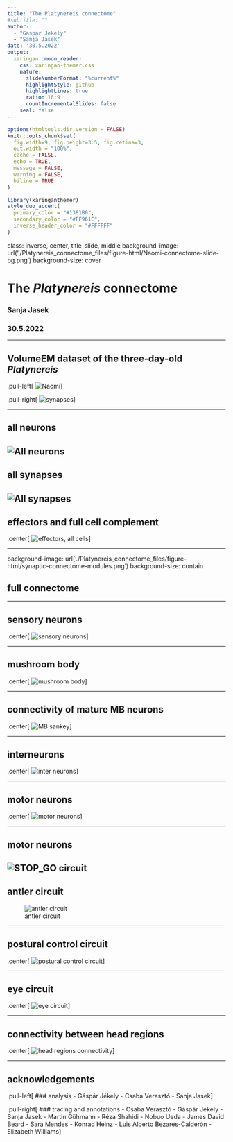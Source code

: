 ```yaml
---
title: "The Platynereis connectome"
#subtitle: ""  
author: 
  - "Gaspar Jekely"
  - "Sanja Jasek"
date: '30.5.2022'
output:
  xaringan::moon_reader:
    css: xaringan-themer.css
    nature:
      slideNumberFormat: "%current%"
      highlightStyle: github
      highlightLines: true
      ratio: 16:9
      countIncrementalSlides: false
    seal: false
---
```


```r
options(htmltools.dir.version = FALSE)
knitr::opts_chunk$set(
  fig.width=9, fig.height=3.5, fig.retina=3,
  out.width = "100%",
  cache = FALSE,
  echo = TRUE,
  message = FALSE, 
  warning = FALSE,
  hiline = TRUE
)
```

```r
library(xaringanthemer)
style_duo_accent(
  primary_color = "#1381B0",
  secondary_color = "#FF961C",
  inverse_header_color = "#FFFFFF"
)
```

class: inverse, center, title-slide, middle
background-image: url('./Platynereis_connectome_files/figure-html/Naomi-connectome-slide-bg.png')
background-size: cover

<style>
.title-slide .remark-slide-number {
  display: none;
}
</style>

# The _Platynereis_ connectome

### Sanja Jasek

### 30.5.2022

---

## VolumeEM dataset of the three-day-old _Platynereis_

.pull-left[
![Naomi](./Platynereis_connectome_files/figure-html/larva_sections2.png)
]

.pull-right[
![synapses](./Platynereis_connectome_files/figure-html/synapses-EM.png)
]

---

## all neurons

![All neurons](./Platynereis_connectome_files/figure-html/neurons-SN_IN_MN.png)
---

## all synapses

![All synapses](./Platynereis_connectome_files/figure-html/all-synapses.png)
---

## effectors and full cell complement

.center[
![effectors, all cells](./Platynereis_connectome_files/figure-html/effectors-allcells.png)
]



---

background-image: url('./Platynereis_connectome_files/figure-html/synaptic-connectome-modules.png')
background-size: contain

## full connectome

---

## sensory neurons

.center[
![sensory neurons](./Platynereis_connectome_files/figure-html/head-circuits-sensory.png)
]

---

## mushroom body

.center[
![mushroom body](./Platynereis_connectome_files/figure-html/head-circuits-mushroom-body.png)
]

---

## connectivity of mature MB neurons

.center[
![MB sankey](./Platynereis_connectome_files/figure-html/head-circuits-MB-sankey.png)
]

---

## interneurons

.center[
![inter neurons](./Platynereis_connectome_files/figure-html/head-circuits-inter.png)
]

---

## motor neurons

.center[
![motor neurons](./Platynereis_connectome_files/figure-html/head-circuits-motor.png)
]
 
---

## motor neurons

![STOP_GO circuit](./Platynereis_connectome_files/figure-html/STOP-GO-circuit.png)
---

## antler circuit

![antler circuit](./Platynereis_connectome_files/figure-html/head-circuits-MNant.png)

---

## postural control circuit

.center[
![postural control circuit](./Platynereis_connectome_files/figure-html/head-circuits-postural-control.png)
]

---

## eye circuit

.center[
![eye circuit](./Platynereis_connectome_files/figure-html/head-circuits-eyes.png)
]

---

## connectivity between head regions

.center[
![head regions connectivity](./Platynereis_connectome_files/figure-html/head-circuits-regions-sankey.png)
]

---

## acknowledgements

.pull-left[
### analysis
- Gáspár Jékely
- Csaba Verasztó
- Sanja Jasek
]

.pull-right[
### tracing and annotations
- Csaba Verasztó
- Gáspár Jékely
- Sanja Jasek
- Martin Gühmann
- Réza Shahidi
- Nobuo Ueda
- James David Beard
- Sara Mendes
- Konrad Heinz
- Luis Alberto Bezares-Calderón
- Elizabeth Williams
]
